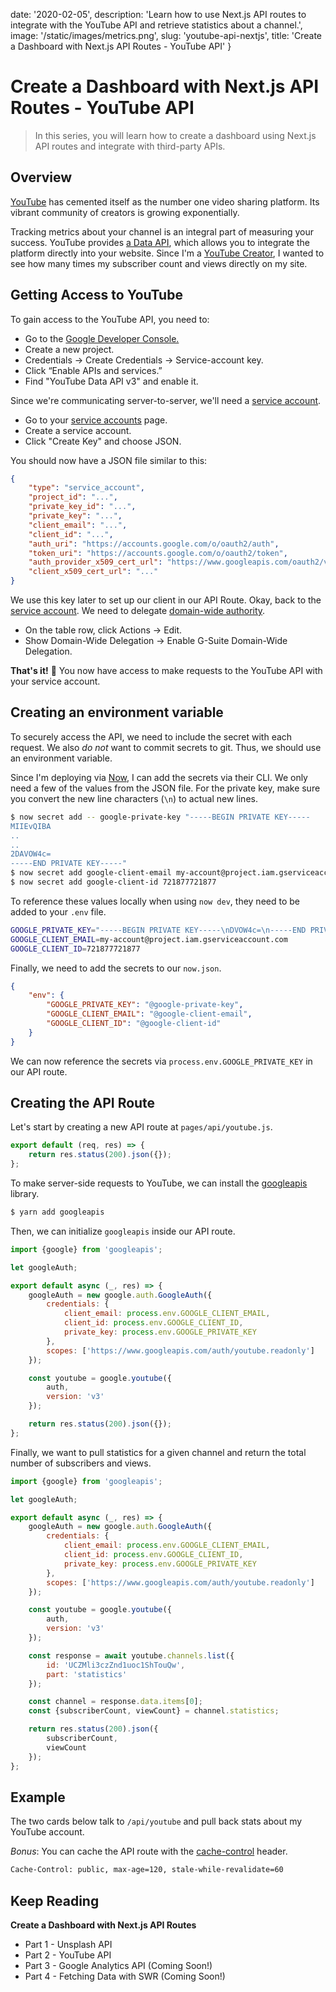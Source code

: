 
date: '2020-02-05',
description: 'Learn how to use Next.js API routes to integrate with the YouTube API and retrieve statistics about a channel.',
image: '/static/images/metrics.png',
slug: 'youtube-api-nextjs',
title: 'Create a Dashboard with Next.js API Routes - YouTube API'
}


# Create a Dashboard with Next.js API Routes - YouTube API

<DateAndViews date={meta.date} id={meta.slug} />

> In this series, you will learn how to <Link slug="dashboard" title="Lee Robinson - Dashboard">create a dashboard</Link> using Next.js API routes and integrate with third-party APIs.

<YouTube />

## Overview

[YouTube](https://youtube.com) has cemented itself as the number one video sharing platform. Its vibrant community of creators is growing exponentially.

Tracking metrics about your channel is an integral part of measuring your success.
YouTube provides [a Data API](https://developers.google.com/youtube/v3/docs), which allows you to integrate the platform directly into your website.
Since I'm a [YouTube Creator](https://www.youtube.com/channel/UCZMli3czZnd1uoc1ShTouQw), I wanted to see how many times my subscriber count and views directly on my site.

## Getting Access to YouTube

To gain access to the YouTube API, you need to:

-   Go to the [Google Developer Console.](https://console.developers.google.com/)
-   Create a new project.
-   Credentials -> Create Credentials -> Service-account key.
-   Click “Enable APIs and services.”
-   Find "YouTube Data API v3" and enable it.

Since we're communicating server-to-server, we'll need a [service account](https://developers.google.com/identity/protocols/OAuth2ServiceAccount).

-   Go to your [service accounts](https://console.developers.google.com/iam-admin/serviceaccounts) page.
-   Create a service account.
-   Click "Create Key" and choose JSON.

You should now have a JSON file similar to this:

```json
{
    "type": "service_account",
    "project_id": "...",
    "private_key_id": "...",
    "private_key": "...",
    "client_email": "...",
    "client_id": "...",
    "auth_uri": "https://accounts.google.com/o/oauth2/auth",
    "token_uri": "https://accounts.google.com/o/oauth2/token",
    "auth_provider_x509_cert_url": "https://www.googleapis.com/oauth2/v1/certs",
    "client_x509_cert_url": "..."
}
```

We use this key later to set up our client in our API Route.
Okay, back to the [service account](https://console.developers.google.com/iam-admin/serviceaccounts).
We need to delegate [domain-wide authority](https://developers.google.com/identity/protocols/OAuth2ServiceAccount#delegatingauthority).

-   On the table row, click Actions -> Edit.
-   Show Domain-Wide Delegation -> Enable G-Suite Domain-Wide Delegation.

**That's it!** 🎉 You now have access to make requests to the YouTube API with your service account.

## Creating an environment variable

To securely access the API, we need to include the secret with each request.
We also _do not_ want to commit secrets to git. Thus, we should use an environment variable.

Since I'm deploying via [Now](https://zeit.co), I can add the secrets via their CLI.
We only need a few of the values from the JSON file. For the private key, make sure you convert
the new line characters (`\n`) to actual new lines.

```bash
$ now secret add -- google-private-key "-----BEGIN PRIVATE KEY-----
MIIEvQIBA
..
..
2DAVOW4c=
-----END PRIVATE KEY-----"
$ now secret add google-client-email my-account@project.iam.gserviceaccount.com
$ now secret add google-client-id 721877721877
```

To reference these values locally when using `now dev`, they need to be added to your `.env` file.

```bash
GOOGLE_PRIVATE_KEY="-----BEGIN PRIVATE KEY-----\nDVOW4c=\n-----END PRIVATE KEY-----\n"
GOOGLE_CLIENT_EMAIL=my-account@project.iam.gserviceaccount.com
GOOGLE_CLIENT_ID=721877721877
```

Finally, we need to add the secrets to our `now.json`.

```json
{
    "env": {
        "GOOGLE_PRIVATE_KEY": "@google-private-key",
        "GOOGLE_CLIENT_EMAIL": "@google-client-email",
        "GOOGLE_CLIENT_ID": "@google-client-id"
    }
}
```

We can now reference the secrets via `process.env.GOOGLE_PRIVATE_KEY` in our API route.

## Creating the API Route

Let's start by creating a new API route at `pages/api/youtube.js`.

```js
export default (req, res) => {
    return res.status(200).json({});
};
```

To make server-side requests to YouTube, we can install the [googleapis](https://github.com/googleapis/google-api-nodejs-client) library.

```bash
$ yarn add googleapis
```

Then, we can initialize `googleapis` inside our API route.

```js
import {google} from 'googleapis';

let googleAuth;

export default async (_, res) => {
    googleAuth = new google.auth.GoogleAuth({
        credentials: {
            client_email: process.env.GOOGLE_CLIENT_EMAIL,
            client_id: process.env.GOOGLE_CLIENT_ID,
            private_key: process.env.GOOGLE_PRIVATE_KEY
        },
        scopes: ['https://www.googleapis.com/auth/youtube.readonly']
    });

    const youtube = google.youtube({
        auth,
        version: 'v3'
    });

    return res.status(200).json({});
};
```

Finally, we want to pull statistics for a given channel and return the total number of subscribers and views.

```js
import {google} from 'googleapis';

let googleAuth;

export default async (_, res) => {
    googleAuth = new google.auth.GoogleAuth({
        credentials: {
            client_email: process.env.GOOGLE_CLIENT_EMAIL,
            client_id: process.env.GOOGLE_CLIENT_ID,
            private_key: process.env.GOOGLE_PRIVATE_KEY
        },
        scopes: ['https://www.googleapis.com/auth/youtube.readonly']
    });

    const youtube = google.youtube({
        auth,
        version: 'v3'
    });

    const response = await youtube.channels.list({
        id: 'UCZMli3czZnd1uoc1ShTouQw',
        part: 'statistics'
    });

    const channel = response.data.items[0];
    const {subscriberCount, viewCount} = channel.statistics;

    return res.status(200).json({
        subscriberCount,
        viewCount
    });
};
```

## Example

The two cards below talk to `/api/youtube` and pull back stats about my YouTube account.

_Bonus_: You can cache the API route with the [cache-control](https://developer.mozilla.org/en-US/docs/Web/HTTP/Headers/Cache-Control) header.

```bash
Cache-Control: public, max-age=120, stale-while-revalidate=60
```

<YouTube />

## Keep Reading

**Create a Dashboard with Next.js API Routes**

-   Part 1 - <Link slug="blog/unsplash-api-nextjs" title="Create a Dashboard with Next.js API Routes - Unsplash API">Unsplash API</Link>
-   Part 2 - <Link slug="blog/youtube-api-nextjs" title="Create a Dashboard with Next.js API Routes - YouTube API">YouTube API</Link>
-   Part 3 - Google Analytics API (Coming Soon!)
-   Part 4 - Fetching Data with SWR (Coming Soon!)
